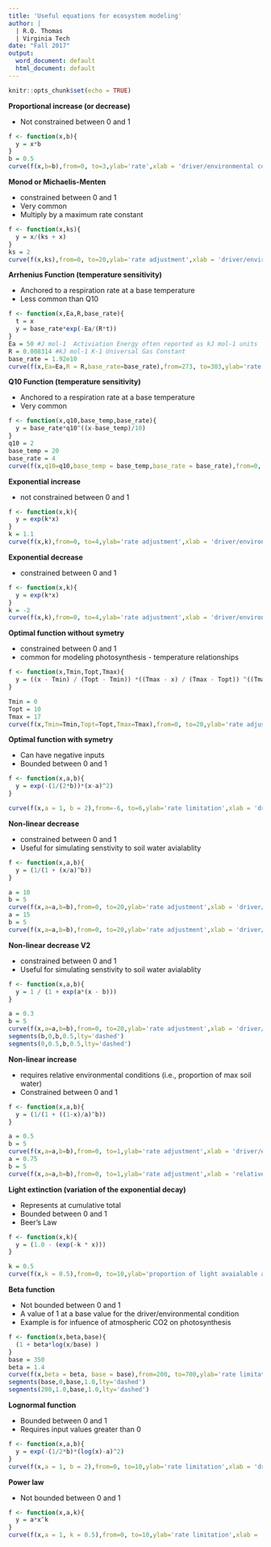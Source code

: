 ---
title: 'Useful equations for ecosystem modeling'
author: | 
  | R.Q. Thomas
  | Virginia Tech
date: "Fall 2017"
output:
  word_document: default
  html_document: default
---

```{r setup, include=FALSE}
knitr::opts_chunk$set(echo = TRUE)
```

**Proportional increase (or decrease)**

- Not constrained between 0 and 1

```{r}
f <- function(x,b){
  y = x*b
}
b = 0.5
curve(f(x,b=b),from=0, to=3,ylab='rate',xlab = 'driver/environmental condition')
```

**Monod or Michaelis-Menten**

- constrained between 0 and 1
- Very common
- Multiply by a maximum rate constant

```{r}
f <- function(x,ks){
  y = x/(ks + x)
}
ks = 2
curve(f(x,ks),from=0, to=20,ylab='rate adjustment',xlab = 'driver/environmental condition')
```


**Arrhenius Function (temperature sensitivity)**

- Anchored to a respiration rate at a base temperature
- Less common than Q10

```{r}
f <- function(x,Ea,R,base_rate){
  t = x
  y = base_rate*exp(-Ea/(R*t))
}
Ea = 50 #J mol-1  Activiation Energy often reported as kJ mol-1 units
R = 0.008314 #kJ mol-1 K-1 Universal Gas Constant 
base_rate = 1.92e10
curve(f(x,Ea=Ea,R = R,base_rate=base_rate),from=273, to=303,ylab='rate',xlab = 'temperature')
```

**Q10 Function  (temperature sensitivity)**

- Anchored to a respiration rate at a base temperature
- Very common

```{r}
f <- function(x,q10,base_temp,base_rate){
  y = base_rate*q10^((x-base_temp)/10)
}
q10 = 2
base_temp = 20
base_rate = 4
curve(f(x,q10=q10,base_temp = base_temp,base_rate = base_rate),from=0, to=40,ylab='rate',xlab = 'temperature')


```

**Exponential increase**

- not constrained between 0 and 1

```{r}
f <- function(x,k){
  y = exp(k*x)
}
k = 1.1
curve(f(x,k),from=0, to=4,ylab='rate adjustment',xlab = 'driver/environmental condition')

```

**Exponential decrease**

- constrained between 0 and 1

```{r}
f <- function(x,k){
  y = exp(k*x)
}
k = -2
curve(f(x,k),from=0, to=4,ylab='rate adjustment',xlab = 'driver/environmental condition')

```

**Optimal function without symetry**

- constrained between 0 and 1
- common for modeling photosynthesis - temperature relationships

```{r}
f <- function(x,Tmin,Topt,Tmax){
  y = ((x - Tmin) / (Topt - Tmin)) *((Tmax - x) / (Tmax - Topt)) ^((Tmax - Topt) / (Topt - Tmin))
}

Tmin = 0
Topt = 10
Tmax = 17
curve(f(x,Tmin=Tmin,Topt=Topt,Tmax=Tmax),from=0, to=20,ylab='rate adjustment',xlab = 'driver/environmental condition')
```

**Optimal function with symetry**

- Can have negative inputs
- Bounded between 0 and 1

```{r}
f <- function(x,a,b){
  y = exp(-(1/(2*b))*(x-a)^2)
}

curve(f(x,a = 1, b = 2),from=-6, to=6,ylab='rate limitation',xlab = 'driver/environmental condition')
```


**Non-linear decrease**

- constrained between 0 and 1
- Useful for simulating senstivity to soil water avialablity

```{r}
f <- function(x,a,b){
  y = (1/(1 + (x/a)^b))
}

a = 10
b = 5
curve(f(x,a=a,b=b),from=0, to=20,ylab='rate adjustment',xlab = 'driver/environmental condition')
a = 15
b = 5
curve(f(x,a=a,b=b),from=0, to=20,ylab='rate adjustment',xlab = 'driver/environmental condition',add=TRUE,lty='dashed')
```

**Non-linear decrease V2**

- constrained between 0 and 1
- Useful for simulating senstivity to soil water avialablity

```{r}
f <- function(x,a,b){
  y = 1 / (1 + exp(a*(x - b)))
}

a = 0.3
b = 5
curve(f(x,a=a,b=b),from=0, to=20,ylab='rate adjustment',xlab = 'driver/environmental condition')
segments(b,0,b,0.5,lty='dashed')
segments(0,0.5,b,0.5,lty='dashed')
```

**Non-linear increase** 

- requires relative environmental conditions (i.e., proportion of max soil water)
- Constrained between 0 and 1

```{r}
f <- function(x,a,b){
  y = (1/(1 + ((1-x)/a)^b))
}

a = 0.5
b = 5
curve(f(x,a=a,b=b),from=0, to=1,ylab='rate adjustment',xlab = 'driver/environmental condition')
a = 0.75
b = 5
curve(f(x,a=a,b=b),from=0, to=1,ylab='rate adjustment',xlab = 'relative environmental condition',add=TRUE,lty='dashed')
```

**Light extinction (variation of the exponential decay)**

- Represents at cumulative total
- Bounded between 0 and 1
- Beer's Law

```{r}
f <- function(x,k){
  y = (1.0 - (exp(-k * x)))
}

k = 0.5
curve(f(x,k = 0.5),from=0, to=10,ylab='proportion of light avaialable absorbed by layer',xlab = 'depth of lake or leaf area')

```

**Beta function**

- Not bounded between 0 and 1
- A value of 1 at a base value for the driver/environmental condition
- Example is for infuence of atmospheric CO2 on photosynthesis

```{r}
f <- function(x,beta,base){
  (1 + beta*log(x/base) )
}
base = 350
beta = 1.4
curve(f(x,beta = beta, base = base),from=200, to=700,ylab='rate limitation',xlab = 'driver/environmental condition')
segments(base,0,base,1.0,lty='dashed')
segments(200,1.0,base,1.0,lty='dashed')
```

**Lognormal function**

- Bounded between 0 and 1
- Requires input values greater than 0

```{r}
f <- function(x,a,b){
  y = exp(-(1/2*b)*(log(x)-a)^2)
}
curve(f(x,a = 1, b = 2),from=0, to=10,ylab='rate limitation',xlab = 'driver/environmental condition')
```

**Power law**

- Not bounded between 0 and 1

```{r}
f <- function(x,a,k){
  y = a*x^k
}
curve(f(x,a = 1, k = 0.5),from=0, to=10,ylab='rate limitation',xlab = 'driver/environmental condition')
```
